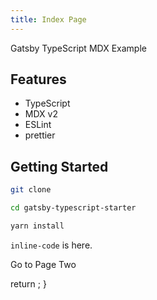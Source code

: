 ```yaml
---
title: Index Page
---
```



Gatsby TypeScript MDX Example

## Features

- TypeScript
- MDX v2
- ESLint
- prettier

## Getting Started

```sh
git clone

cd gatsby-typescript-starter

yarn install
```

`inline-code` is here.

<Link to="/page-2/">
  Go to Page Two
</Link>


  return <Seo title="Index Page" />;
}
